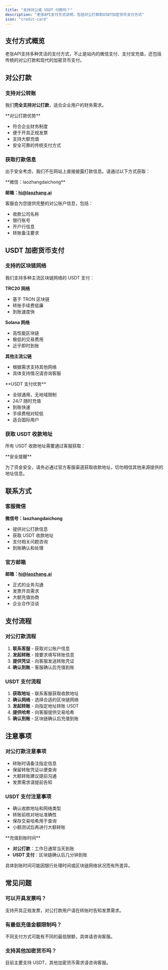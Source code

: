 ```yaml
---
title: "支持对公或 USDT 付款吗？"
description: "老张API支付方式说明，包括对公打款和USDT加密货币支付方式"
icon: "credit-card"
---
```


## 支付方式概览

老张API支持多种灵活的支付方式，不止是站内的微信支付、支付宝充值，还包括传统的对公打款和现代的加密货币支付。

## 对公打款

### 支持对公转账

我们**完全支持对公打款**，适合企业用户的财务需求。

<Info>
**对公打款优势**

- 符合企业财务制度
- 便于开具正规发票
- 支持大额充值
- 安全可靠的传统支付方式
</Info>

### 获取打款信息

出于安全考虑，我们不在网站上直接披露打款信息。请通过以下方式获取：

<Card title="联系客服获取打款信息" icon="phone">
**微信：laozhangdaichong**

**邮箱：hi@laozhang.ai**

客服会为您提供完整的对公账户信息，包括：
- 收款公司名称
- 银行账号
- 开户行信息
- 转账备注要求
</Card>

## USDT 加密货币支付

### 支持的区块链网络

我们支持多种主流区块链网络的 USDT 支付：

**TRC20 网络**
- 基于 TRON 区块链
- 转账手续费低廉
- 到账速度快

**Solana 网络** 
- 高性能区块链
- 极低的交易费用
- 近乎即时到账

**其他主流公链**
- 根据需求支持其他网络
- 具体支持情况请咨询客服

<Tip>
**USDT 支付优势**

- 全球通用，无地域限制
- 24/7 随时充值
- 到账快速
- 手续费相对较低
- 适合国际用户
</Tip>

### 获取 USDT 收款地址

所有 USDT 收款地址需要通过客服获取：

<Warning>
**安全提醒**

为了资金安全，请务必通过官方客服渠道获取收款地址，切勿相信其他来源提供的地址信息。
</Warning>

## 联系方式

### 客服微信
**微信号：laozhangdaichong**

- 提供对公打款信息
- 获取 USDT 收款地址
- 支付相关问题咨询
- 到账确认和处理

### 官方邮箱
**邮箱：hi@laozhang.ai**

- 正式的业务沟通
- 发票开具需求
- 大额充值协商
- 企业合作洽谈

## 支付流程

### 对公打款流程

1. **联系客服** - 获取对公账户信息
2. **发起转账** - 按要求填写转账信息
3. **提供凭证** - 向客服发送转账凭证
4. **确认到账** - 客服确认后充值到账

### USDT 支付流程

1. **获取地址** - 联系客服获取收款地址
2. **确认网络** - 选择合适的区块链网络
3. **发起转账** - 向指定地址转账 USDT
4. **提供哈希** - 向客服提供交易哈希
5. **确认到账** - 区块链确认后充值到账

## 注意事项

### 对公打款注意事项

- 转账时请备注指定信息
- 保留转账凭证以便查询
- 大额转账建议提前沟通
- 发票需求请提前告知

### USDT 支付注意事项

- 确认收款地址和网络类型
- 转账前核对地址准确性
- 保存交易哈希用于查询
- 小额测试后再进行大额转账

<Info>
**充值到账时间**

- **对公打款**：工作日通常当天到账
- **USDT 支付**：区块链确认后几分钟到账

具体到账时间可能因银行处理时间或区块链网络状况而有所差异。
</Info>

## 常见问题

### 可以开具发票吗？
支持开具正规发票，对公打款用户请在转账时告知发票需求。

### 有最低充值金额限制吗？
不同支付方式可能有不同的最低限额，具体请咨询客服。

### 支持其他加密货币吗？
目前主要支持 USDT，其他加密货币需求请咨询客服。